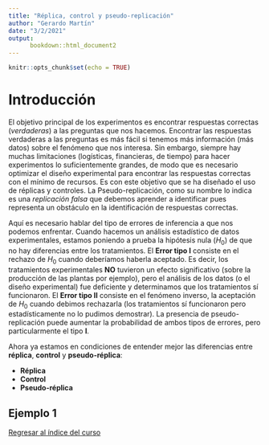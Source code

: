 ```yaml
---
title: "Réplica, control y pseudo-replicación"
author: "Gerardo Martín"
date: "3/2/2021"
output: 
      bookdown::html_document2
---
```


```r
knitr::opts_chunk$set(echo = TRUE)
```

# Introducción

El objetivo principal de los experimentos es encontrar respuestas correctas (*verdaderas*) a las preguntas que nos hacemos. Encontrar las respuestas verdaderas a las preguntas es más fácil si tenemos más información (más datos) sobre el fenómeno que nos interesa. Sin embargo, siempre hay muchas limitaciones (logísticas, financieras, de tiempo) para hacer experimentos lo suficientemente grandes, de modo que es necesario optimizar el diseño experimental para encontrar las respuestas correctas con el mínimo de recursos. Es con este objetivo que se ha diseñado el uso de réplicas y controles. La Pseudo-replicación, como su nombre lo indica es una *replicación falsa* que debemos aprender a identificar pues representa un obstáculo en la identificación de respuestas correctas.

Aquí es necesario hablar del tipo de errores de inferencia a que nos podemos enfrentar. Cuando hacemos un análisis estadístico de datos experimentales, estamos poniendo a prueba la hipótesis nula ($H_0$) de que no hay diferencias entre los tratamientos. El **Error tipo I** consiste en el rechazo de $H_0$ cuando deberíamos haberla aceptado. Es decir, los tratamientos experimentales **NO** tuvieron un efecto significativo (sobre la producción de las plantas por ejemplo), pero el análisis de los datos (o el diseño experimental) fue deficiente y determinamos que los tratamientos sí funcionaron. El **Error tipo II** consiste en el fenómeno inverso, la aceptación de $H_0$ cuando debimos rechazarla (los tratamientos sí funcionaron pero estadísticamente no lo pudimos demostrar). La presencia de pseudo-replicación puede aumentar la probabilidad de ambos tipos de errores, pero particularmente el tipo **I**.

Ahora ya estamos en condiciones de entender mejor las diferencias entre **réplica**, **control** y **pseudo-réplica**:

- **Réplica** 
- **Control** 
- **Pseudo-réplica** 

## Ejemplo 1


[Regresar al índice del curso](index.html)
